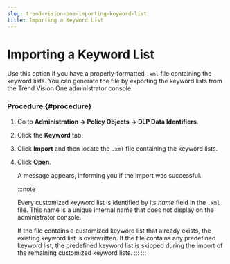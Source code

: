```yaml
---
slug: trend-vision-one-importing-keyword-list
title: Importing a Keyword List
---
```

# Importing a Keyword List

Use this option if you have a properly-formatted `.xml` file containing the keyword lists. You can generate the file by exporting the keyword lists from the Trend Vision One administrator console.

### Procedure {#procedure}

1.  Go to **Administration → Policy Objects → DLP Data Identifiers**.

2.  Click the **Keyword** tab.

3.  Click **Import** and then locate the `.xml` file containing the keyword lists.

4.  Click **Open**.

    A message appears, informing you if the import was successful.

    :::note

    Every customized keyword list is identified by its *name* field in the `.xml` file. This name is a unique internal name that does not display on the administrator console.

    If the file contains a customized keyword list that already exists, the existing keyword list is overwritten. If the file contains any predefined keyword list, the predefined keyword list is skipped during the import of the remaining customized keyword lists.
    :::
:::

